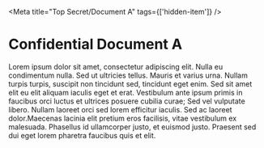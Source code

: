 
<Meta title="Top Secret/Document A" tags={['hidden-item']} />

# Confidential Document A

Lorem ipsum dolor sit amet, consectetur adipiscing elit.
Nulla eu condimentum nulla. Sed ut ultricies tellus.
Mauris et varius urna. Nullam turpis turpis, suscipit non tincidunt sed, tincidunt eget enim.
Sed sit amet elit eu elit aliquam iaculis eget et erat.
Vestibulum ante ipsum primis in faucibus orci luctus et ultrices posuere cubilia curae;
Sed vel vulputate libero. Nullam laoreet orci sed lorem efficitur iaculis.
Sed ac laoreet dolor.Maecenas lacinia elit pretium eros facilisis, vitae vestibulum ex malesuada.
Phasellus id ullamcorper justo, et euismod justo.
Praesent sed dui eget lorem pharetra faucibus quis et elit.
